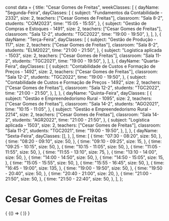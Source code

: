 const data = {
  title: "Cesar Gomes de Freitas",
  weekClasses: [
    {
      dayName: "Segunda-Feira",
      dayClasses: [
        {
          subject: "Fundamentos da Contabilidade - 2332",
          size: 2,
          teachers: ["Cesar Gomes de Freitas"],
          classroom: "Sala 8-2",
          students: "COM2023",
          time: "15:05 - 15:55",
        },
        {
          subject: "Gestão de Compras e Estoques - 1491",
          size: 2,
          teachers: ["Cesar Gomes de Freitas"],
          classroom: "Sala 12-2",
          students: "TGC2022",
          time: "19:00 - 19:50",
        },
      ],
    },
    {
      dayName: "Terça-Feira",
      dayClasses: [
        {
          subject: "Gestão de Produção - 117",
          size: 2,
          teachers: ["Cesar Gomes de Freitas"],
          classroom: "Sala 8-2",
          students: "ELM2022",
          time: "21:00 - 21:50",
        },
        {
          subject: "Logística aplicada - 1503",
          size: 2,
          teachers: ["Cesar Gomes de Freitas"],
          classroom: "Sala 11-2",
          students: "TGC2021",
          time: "19:00 - 19:50",
        },
      ],
    },
    {
      dayName: "Quarta-Feira",
      dayClasses: [
        {
          subject: "Contabilidade de Custos e Formação de Preços - 1492",
          size: 2,
          teachers: ["Cesar Gomes de Freitas"],
          classroom: "Sala 12-2",
          students: "TGC2022",
          time: "19:00 - 19:50",
        },
        {
          subject: "Contabilidade de Custos e Formação de Preços - 1492",
          size: 2,
          teachers: ["Cesar Gomes de Freitas"],
          classroom: "Sala 12-2",
          students: "TGC2022",
          time: "21:00 - 21:50",
        },
      ],
    },
    {
      dayName: "Quinta-Feira",
      dayClasses: [
        {
          subject: "Gestão e Empreendedorismo Rural - 1095",
          size: 2,
          teachers: ["Cesar Gomes de Freitas"],
          classroom: "Sala 14-2",
          students: "AGO2021",
          time: "10:15 - 11:05",
        },
        {
          subject: "Gestão e Empreendedorismo Rural - 2214",
          size: 2,
          teachers: ["Cesar Gomes de Freitas"],
          classroom: "Sala 14-2",
          students: "AGR2022",
          time: "21:00 - 21:50",
        },
        {
          subject: "Logística aplicada - 1503",
          size: 2,
          teachers: ["Cesar Gomes de Freitas"],
          classroom: "Sala 11-2",
          students: "TGC2021",
          time: "19:00 - 19:50",
        },
      ],
    },
    {
      dayName: "Sexta-Feira",
      dayClasses: [],
    },
  ],
  time: [
    {
      time: "07:30 - 08:20",
      size: 50,
    },
    {
      time: "08:20 - 09:10",
      size: 50,
    },
    {
      time: "09:10 - 09:25",
      size: 15,
    },
    {
      time: "09:25 - 10:15",
      size: 50,
    },
    {
      time: "10:15 - 11:05",
      size: 50,
    },
    {
      time: "11:05 - 11:55",
      size: 50,
    },
    {
      time: "11:55 - 13:10",
      size: 75,
    },
    {
      time: "13:10 - 14:00",
      size: 50,
    },
    {
      time: "14:00 - 14:50",
      size: 50,
    },
    {
      time: "14:50 - 15:05",
      size: 15,
    },
    {
      time: "15:05 - 15:55",
      size: 50,
    },
    {
      time: "15:55 - 16:45",
      size: 50,
    },
    {
      time: "16:45 - 19:00",
      size: 135,
    },
    {
      time: "19:00 - 19:50",
      size: 50,
    },
    {
      time: "19:50 - 20:40",
      size: 50,
    },
    {
      time: "20:40 - 21:00",
      size: 20,
    },
    {
      time: "21:00 - 21:50",
      size: 50,
    },
    {
      time: "21:50 - 22:40",
      size: 50,
    },
  ],
};

# Cesar Gomes de Freitas

<div>
  {
    <BrowserOnly>
      {() => (
        <Grid
          title={data.title}
          weekClasses={data.weekClasses}
          time={data.time}
        />
      )}
    </BrowserOnly>
  }
</div>
